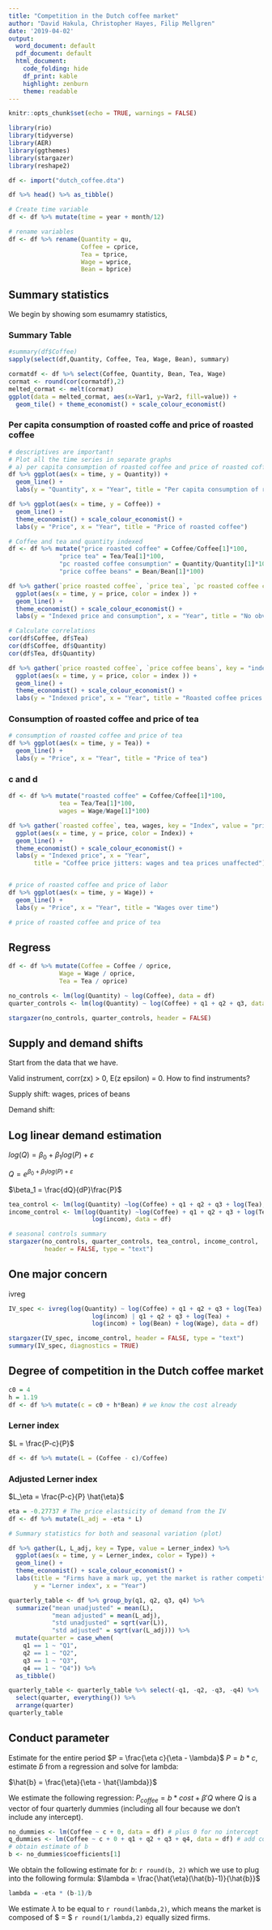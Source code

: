 ```yaml
---
title: "Competition in the Dutch coffee market"
author: "David Hakula, Christopher Hayes, Filip Mellgren"
date: '2019-04-02'
output:
  word_document: default
  pdf_document: default
  html_document:
    code_folding: hide
    df_print: kable
    highlight: zenburn
    theme: readable
---
```


```r
knitr::opts_chunk$set(echo = TRUE, warnings = FALSE)
```

```r
library(rio)
library(tidyverse)
library(AER)
library(ggthemes)
library(stargazer)
library(reshape2)
```
```r
df <- import("dutch_coffee.dta")
```
```r

df %>% head() %>% as_tibble()
```

```r
# Create time variable
df <- df %>% mutate(time = year + month/12)

# rename variables
df <- df %>% rename(Quantity = qu, 
                    Coffee = cprice, 
                    Tea = tprice,
                    Wage = wprice, 
                    Bean = bprice)
```

## Summary statistics

We begin by showing som esumamry statistics,

### Summary Table
```r
#summary(df$Coffee)
sapply(select(df,Quantity, Coffee, Tea, Wage, Bean), summary)
```
```r
cormatdf <- df %>% select(Coffee, Quantity, Bean, Tea, Wage)
cormat <- round(cor(cormatdf),2)
melted_cormat <- melt(cormat)
ggplot(data = melted_cormat, aes(x=Var1, y=Var2, fill=value)) + 
  geom_tile() + theme_economist() + scale_colour_economist()
```



### Per capita consumption of roasted coffe and price of roasted coffee
```r
# descriptives are important!
# Plot all the time series in separate graphs
# a) per capita consumption of roasted coffee and price of roasted coffee
df %>% ggplot(aes(x = time, y = Quantity)) +
  geom_line() +
  labs(y = "Quantity", x = "Year", title = "Per capita consumption of roasted coffee")

df %>% ggplot(aes(x = time, y = Coffee)) +
  geom_line() +
  theme_economist() + scale_colour_economist() +
  labs(y = "Price", x = "Year", title = "Price of roasted coffee")
```

```r
# Coffee and tea and quantity indexed
df <- df %>% mutate("price roasted coffee" = Coffee/Coffee[1]*100,
              "price tea" = Tea/Tea[1]*100,
              "pc roasted coffee consumption" = Quantity/Quantity[1]*100,
              "price coffee beans" = Bean/Bean[1]*100) 

df %>% gather(`price roasted coffee`, `price tea`, `pc roasted coffee consumption`, key = "index", value = "price") %>% 
  ggplot(aes(x = time, y = price, color = index )) +
  geom_line() +
  theme_economist() + scale_colour_economist() +
  labs(y = "Indexed price and consumption", x = "Year", title = "No obvious correlations")
```
```r
# Calculate correlations
cor(df$Coffee, df$Tea)
cor(df$Coffee, df$Quantity)
cor(df$Tea, df$Quantity)
```
```r
df %>% gather(`price roasted coffee`, `price coffee beans`, key = "index", value = "price") %>% 
  ggplot(aes(x = time, y = price, color = index )) +
  geom_line() +
  theme_economist() + scale_colour_economist() +
  labs(y = "Indexed price", x = "Year", title = "Roasted coffee prices depend heavily on bean prices")
```

### Consumption of roasted coffee and price of tea
```r
# consumption of roasted coffee and price of tea
df %>% ggplot(aes(x = time, y = Tea)) +
  geom_line() +
  labs(y = "Price", x = "Year", title = "Price of tea")

```



### c and d
```r
df <- df %>% mutate("roasted coffee" = Coffee/Coffee[1]*100,
              tea = Tea/Tea[1]*100,
              wages = Wage/Wage[1]*100) 

df %>% gather(`roasted coffee`, tea, wages, key = "Index", value = "price") %>% 
  ggplot(aes(x = time, y = price, color = Index)) +
  geom_line() +
  theme_economist() + scale_colour_economist() + 
  labs(y = "Indexed price", x = "Year", 
       title = "Coffee price jitters: wages and tea prices unaffected")
```

```r

```
```r
# price of roasted coffee and price of labor
df %>% ggplot(aes(x = time, y = Wage)) +
  geom_line() +
  labs(y = "Price", x = "Year", title = "Wages over time")

```
```r
# price of roasted coffee and price of tea

```
## Regress
```r
df <- df %>% mutate(Coffee = Coffee / oprice,
              Wage = Wage / oprice,
              Tea = Tea / oprice)

no_controls <- lm(log(Quantity) ~ log(Coffee), data = df)
quarter_controls <- lm(log(Quantity) ~ log(Coffee) + q1 + q2 + q3, data = df)
```

```r
stargazer(no_controls, quarter_controls, header = FALSE)
```

## Supply and demand shifts
Start from the data that we have.

Valid instrument, corr(zx) > 0, E(z epsilon) = 0.
How to find instruments? 

Supply shift: wages, prices of beans

Demand shift: 


## Log linear demand estimation
$log(Q) = \beta_0 + \beta_1 log(P) + \varepsilon$

$Q = e^{\beta_0 + \beta_1 log(P) + \varepsilon}$

$\beta_1 = \frac{dQ}{dP}\frac{P}$

```r
tea_control <- lm(log(Quantity) ~log(Coffee) + q1 + q2 + q3 + log(Tea), data = df)
income_control <- lm(log(Quantity) ~log(Coffee) + q1 + q2 + q3 + log(Tea) +
                       log(incom), data = df)

# seasonal controls summary
stargazer(no_controls, quarter_controls, tea_control, income_control, 
          header = FALSE, type = "text")
```


## One major concern

ivreg
```r
IV_spec <- ivreg(log(Quantity) ~ log(Coffee) + q1 + q2 + q3 + log(Tea) +
                       log(incom) | q1 + q2 + q3 + log(Tea) +
                       log(incom) + log(Bean) + log(Wage), data = df)

stargazer(IV_spec, income_control, header = FALSE, type = "text")
summary(IV_spec, diagnostics = TRUE)
```

## Degree of competition in the Dutch coffee market
```r
c0 = 4
h = 1.19
df <- df %>% mutate(c = c0 + h*Bean) # we know the cost already
```

### Lerner index
$L = \frac{P-c}{P}$
```r
df <- df %>% mutate(L = (Coffee - c)/Coffee)
```


### Adjusted Lerner index

$L_\eta = \frac{P-c}{P} \hat{\eta}$

```r
eta = -0.27737 # The price elastsicity of demand from the IV
df <- df %>% mutate(L_adj = -eta * L)
```


```r
# Summary statistics for both and seasonal variation (plot)

df %>% gather(L, L_adj, key = Type, value = Lerner_index) %>%
  ggplot(aes(x = time, y = Lerner_index, color = Type)) +
  geom_line() +
  theme_economist() + scale_colour_economist() +
  labs(title = "Firms have a mark up, yet the market is rather competitive",
       y = "Lerner index", x = "Year")


```


```r
quarterly_table <- df %>% group_by(q1, q2, q3, q4) %>% 
  summarize("mean unadjusted" = mean(L),
            "mean adjusted" = mean(L_adj),
            "std unadjusted" = sqrt(var(L)),
            "std adjusted" = sqrt(var(L_adj))) %>%
  mutate(quarter = case_when(
    q1 == 1 ~ "Q1",
    q2 == 1 ~ "Q2",
    q3 == 1 ~ "Q3",
    q4 == 1 ~ "Q4")) %>%
  as_tibble()

quarterly_table <- quarterly_table %>% select(-q1, -q2, -q3, -q4) %>%
  select(quarter, everything()) %>%
  arrange(quarter)
quarterly_table
```

## Conduct parameter
Estimate for the entire period
$P = \frac{\eta c}{\eta - \lambda}$
$P = b*c$, estimate $\hat{b}$ from a regression and solve for lambda:

$\hat{b} = \frac{\eta}{\eta - \hat{\lambda}}$

We estimate the following regression: $P_{coffee} = b* cost + \beta' Q$
where $Q$ is a vector of four quarterly dummies (including all four because we don't include any intercept).
```r
no_dummies <- lm(Coffee ~ c + 0, data = df) # plus 0 for no intercept
q_dummies <- lm(Coffee ~ c + 0 + q1 + q2 + q3 + q4, data = df) # add controls
# obtain estimate of b
b <- no_dummies$coefficients[1]
```

We obtain the following estimate for $b$: `r round(b, 2)` which we use to plug into the following formula: $\lambda = \frac{\hat{\eta}(\hat{b}-1)}{\hat{b}}$
```r
lambda = -eta * (b-1)/b
```

We estimate $\lambda$ to be equal to `r round(lambda,2)`, which means the market is composed of $\frac{1}{lambda} = $ `r round(1/lambda,2)` equally sized firms.



